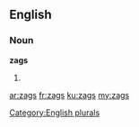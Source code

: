 ==English==

===Noun===
'''zags'''

# {{plural of|[[zag]]}}

[[Category:English plurals]]

[[ar:zags]]
[[fr:zags]]
[[ku:zags]]
[[my:zags]]